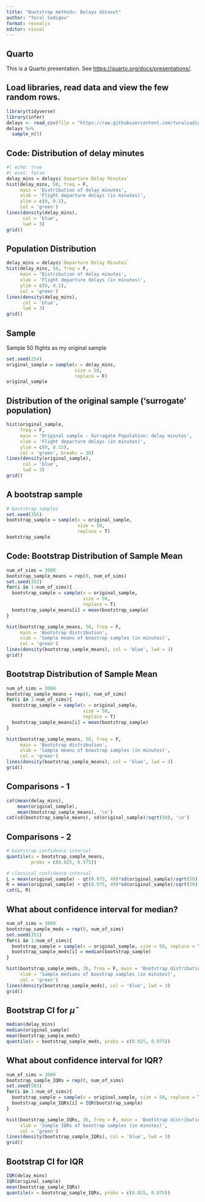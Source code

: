 ```yaml
---
title: "Bootstrap methods: Delays dataset"
author: "Tural Sadigov"
format: revealjs
editor: visual
---
```


## Quarto

This is a Quarto presentation. See <https://quarto.org/docs/presentations/>.

## Load libraries, read data and view the few random rows.

```r
library(tidyverse)
library(infer)
delays <- read_csv(file = "https://raw.githubusercontent.com/turalsadigov/MATH_254/main/data/Detailed_Statistics_Departures.csv")
delays %>% 
  sample_n(5)
```

## Code: Distribution of delay minutes

```r
#| echo: true
#| eval: false
delay_mins = delays$`Departure Delay Minutes`
hist(delay_mins, 50, freq = F, 
     main = 'Distribution of delay minutes',
     xlab = 'Flight departure delays (in minutes)',
     ylim = c(0, 0.1), 
     col = 'green')
lines(density(delay_mins), 
      col = 'blue', 
      lwd = 3)
grid()
```

## Population Distribution

```r
delay_mins = delays$`Departure Delay Minutes`
hist(delay_mins, 50, freq = F, 
     main = 'Distribution of delay minutes',
     xlab = 'Flight departure delays (in minutes)',
     ylim = c(0, 0.1), 
     col = 'green')
lines(density(delay_mins), 
      col = 'blue', 
      lwd = 3)
grid()
```

## Sample

Sample 50 flights as my original sample

```r
set.seed(254)
original_sample = sample(x = delay_mins, 
                         size = 50, 
                         replace = F)
original_sample
```

## Distribution of the original sample ('surrogate' population)

```r
hist(original_sample, 
     freq = F, 
     main = 'Original sample - Surragate Population: delay minutes',
     xlab = 'Flight departure delays (in minutes)',
     ylim = c(0, 0.15), 
     col = 'green', breaks = 30)
lines(density(original_sample), 
      col = 'blue', 
      lwd = 3)
grid()
```

## A bootstrap sample

```r
# bootstrap samples
set.seed(356)
bootstrap_sample = sample(x = original_sample, 
                          size = 50, 
                          replace = T)
bootstrap_sample
```

## Code: Bootstrap Distribution of Sample Mean

```r
num_of_sims = 3000
bootstrap_sample_means = rep(0, num_of_sims)
set.seed(352)
for(i in 1:num_of_sims){
  bootstrap_sample = sample(x = original_sample, 
                            size = 50, 
                            replace = T)
  bootstrap_sample_means[i] = mean(bootstrap_sample)
}

hist(bootstrap_sample_means, 50, freq = F, 
     main = 'Bootstrap distribution',
     xlab = 'Sample means of boostrap samples (in minutes)',
     col = 'green')
lines(density(bootstrap_sample_means), col = 'blue', lwd = 3)
grid()
```

## Bootstrap Distribution of Sample Mean

```r
num_of_sims = 3000
bootstrap_sample_means = rep(0, num_of_sims)
for(i in 1:num_of_sims){
  bootstrap_sample = sample(x = original_sample, 
                            size = 50, 
                            replace = T)
  bootstrap_sample_means[i] = mean(bootstrap_sample)
}

hist(bootstrap_sample_means, 50, freq = F, 
     main = 'Bootstrap distribution',
     xlab = 'Sample means of boostrap samples (in minutes)',
     col = 'green')
lines(density(bootstrap_sample_means), col = 'blue', lwd = 3)
grid()
```

## Comparisons - 1

```r
cat(mean(delay_mins), 
    mean(original_sample), 
    mean(bootstrap_sample_means), '\n')
cat(sd(bootstrap_sample_means), sd(original_sample)/sqrt(50), '\n')

```

## Comparisons - 2

```r
# bootstrap confidence interval
quantile(x = bootstrap_sample_means, 
         probs = c(0.025, 0.975))

# classical confidence interval
L = mean(original_sample) - qt(0.975, 49)*sd(original_sample)/sqrt(50)
R = mean(original_sample) + qt(0.975, 49)*sd(original_sample)/sqrt(50)
cat(L, R)
```

## What about confidence interval for median?

```r
num_of_sims = 3000
bootstrap_sample_meds = rep(0, num_of_sims)
set.seed(351)
for(i in 1:num_of_sims){
  bootstrap_sample = sample(x = original_sample, size = 50, replace = T)
  bootstrap_sample_meds[i] = median(bootstrap_sample)
}

hist(bootstrap_sample_meds, 30, freq = F, main = 'Bootstrap distribution of sample medians',
     xlab = 'Sample medians of boostrap samples (in minutes)',
     col = 'green')
lines(density(bootstrap_sample_meds), col = 'blue', lwd = 3)
grid()

```

## Bootstrap CI for $\tilde{\mu}$

```r
median(delay_mins)
median(original_sample)
mean(bootstrap_sample_meds)
quantile(x = bootstrap_sample_meds, probs = c(0.025, 0.975))
```

## What about confidence interval for IQR?

```r
num_of_sims = 3000
bootstrap_sample_IQRs = rep(0, num_of_sims)
set.seed(503)
for(i in 1:num_of_sims){
  bootstrap_sample = sample(x = original_sample, size = 50, replace = T)
  bootstrap_sample_IQRs[i] = IQR(bootstrap_sample)
}

hist(bootstrap_sample_IQRs, 30, freq = F, main = 'Bootstrap distribution of sample IQRs',
     xlab = 'Sample IQRs of boostrap samples (in minutes)',
     col = 'green')
lines(density(bootstrap_sample_IQRs), col = 'blue', lwd = 3)
grid()

```

## Bootstrap CI for IQR

```r
IQR(delay_mins)
IQR(original_sample)
mean(bootstrap_sample_IQRs)
quantile(x = bootstrap_sample_IQRs, probs = c(0.025, 0.975))
```
